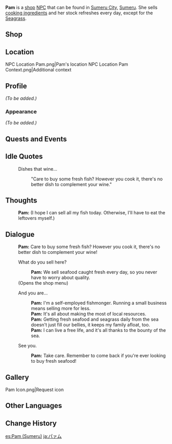 {{Meta
|missing_NPC_profile = yes
}}
{{Character Infobox
|type             = Open-World NPC
|image            = NPC Pam.png
|region           = Sumeru
|location         = Sumeru
|affiliation      = 
|title            = Fisherwoman

|ancestry         = <!-- Clan/family -->
|father           = 
|mother           = 
|spouse           = 
|sibling          = 
|child            = 
|relative         = 

|voiceEN          = 
|voiceCN          = 
|voiceJP          = 
|dialoguereward   = 
}}
'''Pam''' is a [[shop]] [[NPC]] that can be found in [[Sumeru City]], [[Sumeru]]. She sells [[Cooking Ingredient|cooking ingredients]] and her stock refreshes every day, except for the [[Seagrass]].

==Shop==
{{Shop/Header|total=1|note=Refreshes|vendor=Pam}}
{{Shop|Fish|240|10|total=1|note=Daily}}
{{Shop|Crab|240|10|total=1|note=Daily}}
{{Shop|Seagrass|240|10|total=1|note=3 Days}}
{{Shop|Shrimp Meat|120|100|total=1|note=Daily}}
{{Shop/Footer|note=&#32;|total=19,200}}

==Location==
<gallery>
NPC Location Pam.png|Pam's location
NPC Location Pam Context.png|Additional context
</gallery>

==Profile==
''(To be added.)''

===Appearance===
''(To be added.)''

==Quests and Events==
{{Quests and Events}}

==Idle Quotes==
{{Dialogue Start}}
: {{DIcon|Idle}} Dishes that {{sic|compliment|expected=complement}} wine...
:: {{A|VO Pam 01.ogg}} "Care to buy some fresh fish? However you cook it, there's no better dish to complement your wine."
{{Dialogue End}}

==Thoughts==
{{All Schemes to Know Explanation|name=Pam}}
:{{A|VO Pam All Schemes to Know 01.ogg}} '''Pam:''' (I hope I can sell all my fish today. Otherwise, I'll have to eat the leftovers myself.)

==Dialogue==
{{Dialogue Start}}
:'''Pam:''' Care to buy some fresh fish? However you cook it, there's no better dish to complement your wine!
:{{DIcon|Shop}} What do you sell here?
::'''Pam:''' We sell seafood caught fresh every day, so you never have to worry about quality.
:;(Opens the shop menu)
:{{DIcon}} And you are...
::'''Pam:''' I'm a self-employed fishmonger. Running a small business means selling more for less.
::'''Pam:''' It's all about making the most of local resources.
::'''Pam:''' Getting fresh seafood and seagrass daily from the sea doesn't just fill our bellies, it keeps my family afloat, too.
::'''Pam:''' I can live a free life, and it's all thanks to the bounty of the sea.
:{{DIcon}} See you.
::'''Pam:''' Take care. Remember to come back if you're ever looking to buy fresh seafood!
{{Dialogue End}}

==Gallery==
<gallery>
Pam Icon.png|Request icon
</gallery>

==Other Languages==
{{Other Languages
|default_hidden = 1
|en      = Pam
|zhs     = 珀姆
|zhs_rm  = Pòmǔ
|zht     = 珀姆
|zht_rm  = Pòmǔ
|ja      = パァム
|ja_rm   = Paamu
|ko      = 팜
|es      = Pam
|fr      = Pam
|ru      = Пэм
|th      = Pam
|vi      = Pam
|de      = Pam
|id      = Pam
|pt      = Pam
|tr      = Pam
|it      = Pam
}}

==Change History==
{{Change History|3.0}}

[[es:Pam (Sumeru)]]
[[ja:パァム]]